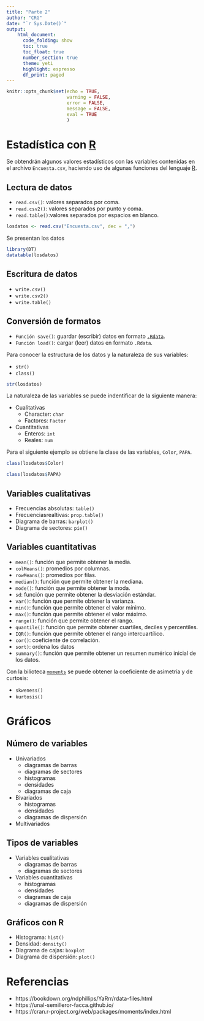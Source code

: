 ```yaml
---
title: "Parte 2"
author: "CRG"
date: "`r Sys.Date()`"
output: 
    html_document:
      code_folding: show
      toc: true
      toc_float: true
      number_section: true
      theme: yeti
      highlight: espresso
      df_print: paged
---
```



```r
knitr::opts_chunk$set(echo = TRUE, 
                      warning = FALSE, 
                      error = FALSE, 
                      message = FALSE, 
                      eval = TRUE 
                      )

```

# Estadística con [R](https://www.r-project.org/)


Se obtendrán algunos valores estadísticos con las variables contenidas en el archivo `Encuesta.csv`, haciendo uso de algunas funciones del lenguaje [R](https://www.r-project.org/).

## Lectura de datos

* `read.csv()`: valores separados por coma.
* `read.csv2()`: valores separados por punto y coma.
* `read.table()`:valores separados por espacios en blanco.

```r
losdatos <- read.csv("Encuesta.csv", dec = ",")
```

Se presentan los datos

```r
library(DT)
datatable(losdatos)
```


## Escritura de datos

* `write.csv()`
* `write.csv2()`
* `write.table()`

## Conversión de formatos

* `Función save()`: guardar (escribir) datos en formato [`.Rdata`](http://guides.dataverse.org/en/latest/user/tabulardataingest/rdata.html).
* `Función load()`: cargar (leer) datos en formato `.Rdata`.

Para conocer la estructura de los datos y la naturaleza de sus variables:

* `str()`
* `class()`

```r
str(losdatos)
```

La naturaleza de las variables se puede indentificar de la siguiente manera:

* Cualitativas
    * Character: `char`
    * Factores: `Factor`
    
* Cuantitativas
    * Enteros: `ìnt`
    * Reales: `num`
    
Para el siguiente ejemplo se obtiene la clase de las variables, `Color`, `PAPA`.

```r
class(losdatos$Color)
```
```r
class(losdatos$PAPA)
```
 

## Variables cualitativas

* Frecuencias absolutas: `table()`
* Frecuenciasrealtivas: `prop.table()`
* Diagrama de barras: `barplot()`
* Diagrama de sectores: `pie()`

## Variables cuantitativas

* `mean()`: función que permite obtener la media.
* `colMeans()`: promedios por columnas.
* `rowMeans()`: promedios por filas.
* `median()`: función que permite obtener la mediana.
* `mode()`: función que permite obtener la moda.
* `sd`: función que permite obtener la desviación estándar.
* `var()`: función que permite obtener la varianza.
* `min()`: función que permite obtener el valor mínimo.
* `max()`: función que permite obtener el valor máximo.
* `range()`: función que permite obtener el rango.
* `quantile()`: función que permite obtener cuartiles, deciles y
percentiles.
* `IQR()`: función que permite obtener el rango intercuartílico.
* `cor()`: coeficiente de correlación.
* `sort)`: ordena los datos
* `summary()`: función que permite obtener un resumen numérico inicial
de los datos.

Con la bilioteca [`moments`](https://cran.r-project.org/web/packages/moments/index.html) se puede obtener la coeficiente de asimetría y de curtosis:

* `skweness()`
* `kurtosis()`


# Gráficos

## Número de variables

* Univariados
    * diagramas de barras
    * diagramas de sectores
    * histogramas
    * densidades
    * diagramas de caja
    
* Bivariados
    * histogramas
    * densidades
    * diagramas de dispersión
    
* Multivariados


## Tipos de variables

* Variables cualitativas
    * diagramas de barras
    * diagramas de sectores

* Variables cuantitativas
    * histogramas
    * densidades
    * diagramas de caja
    * diagramas de dispersión

## Gráficos con R

* Histograma: `hist()`
* Densidad: `density()`
* Diagrama de cajas: `boxplot`
* Diagrama de dispersión: `plot()`



# Referencias

* https://bookdown.org/ndphillips/YaRrr/rdata-files.html
* https://unal-semilleror-facca.github.io/
* https://cran.r-project.org/web/packages/moments/index.html

